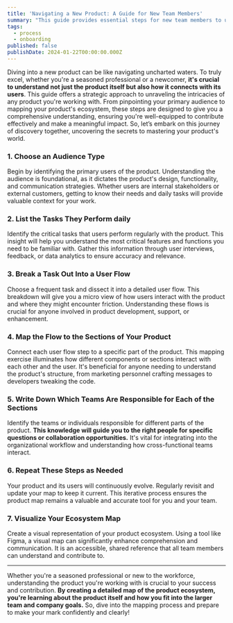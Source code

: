 ```yaml
---
title: 'Navigating a New Product: A Guide for New Team Members'
summary: "This guide provides essential steps for new team members to understand and navigate a new product effectively. It covers audience identification, task analysis, user flow breakdown, product mapping, team responsibilities, and creating a visual ecosystem map.\n"
tags:
  - process
  - onboarding
published: false
publishDate: 2024-01-22T00:00:00.000Z
---
```


Diving into a new product can be like navigating uncharted waters. To truly excel, whether you're a seasoned professional or a newcomer, **it's crucial to understand not just the product itself but also how it connects with its users**. This guide offers a strategic approach to unraveling the intricacies of any product you're working with. From pinpointing your primary audience to mapping your product's ecosystem, these steps are designed to give you a comprehensive understanding, ensuring you're well-equipped to contribute effectively and make a meaningful impact. So, let’s embark on this journey of discovery together, uncovering the secrets to mastering your product's world.

### 1. Choose an Audience Type

Begin by identifying the primary users of the product. Understanding the audience is foundational, as it dictates the product's design, functionality, and communication strategies. Whether users are internal stakeholders or external customers, getting to know their needs and daily tasks will provide valuable context for your work.

### 2. List the Tasks They Perform daily

Identify the critical tasks that users perform regularly with the product. This insight will help you understand the most critical features and functions you need to be familiar with. Gather this information through user interviews, feedback, or data analytics to ensure accuracy and relevance.

### 3. Break a Task Out Into a User Flow

Choose a frequent task and dissect it into a detailed user flow. This breakdown will give you a micro view of how users interact with the product and where they might encounter friction. Understanding these flows is crucial for anyone involved in product development, support, or enhancement.

### 4. Map the Flow to the Sections of Your Product

Connect each user flow step to a specific part of the product. This mapping exercise illuminates how different components or sections interact with each other and the user. It's beneficial for anyone needing to understand the product's structure, from marketing personnel crafting messages to developers tweaking the code.

### 5. Write Down Which Teams Are Responsible for Each of the Sections

Identify the teams or individuals responsible for different parts of the product. **This knowledge will guide you to the right people for specific questions or collaboration opportunities.** It's vital for integrating into the organizational workflow and understanding how cross-functional teams interact.

### 6. Repeat These Steps as Needed

Your product and its users will continuously evolve. Regularly revisit and update your map to keep it current. This iterative process ensures the product map remains a valuable and accurate tool for you and your team.

### 7. Visualize Your Ecosystem Map

Create a visual representation of your product ecosystem. Using a tool like Figma, a visual map can significantly enhance comprehension and communication. It is an accessible, shared reference that all team members can understand and contribute to.

---

Whether you're a seasoned professional or new to the workforce, understanding the product you're working with is crucial to your success and contribution. **By creating a detailed map of the product ecosystem, you're learning about the product itself and how you fit into the larger team and company goals.** So, dive into the mapping process and prepare to make your mark confidently and clearly!
